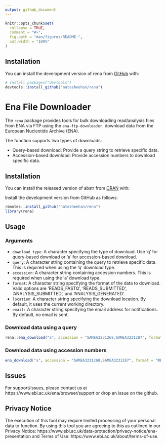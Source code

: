 ```yaml
---
output: github_document
---
```


<!-- README.md is generated from README.Rmd. Please edit that file -->

```r
knitr::opts_chunk$set(
  collapse = TRUE,
  comment = "#>",
  fig.path = "man/figures/README-",
  out.width = "100%"
)
```

## Installation

You can install the development version of rena from [GitHub](https://github.com/) with:

``` r
# install.packages("devtools")
devtools::install_github("natesheehan/rena")
```


# Ena File Downloader

The `rena` package provides tools for bulk downloading read/analysis files from ENA via FTP using the `ena-ftp-downloader`.
download data from the European Nucleotide Archive (ENA). 

The function supports two types of downloads:

* Query-based download: Provide a query string to retrieve specific data.
* Accession-based download: Provide accession numbers to download specific data.

## Installation

You can install the released version of abstr from
[CRAN](https://CRAN.R-project.org) with:

Install the development version from GitHub as follows:

``` r
remotes::install_github("natesheehan/rena")
library(rena)
```

## Usage

### Arguments
* `download_type`: A character specifying the type of download. Use 'q' for query-based download or 'a' for accession-based download.
* `query`: A character string containing the query to retrieve specific data. This is required when using the 'q' download type.
* `accession`: A character string containing accession numbers. This is required when using the 'a' download type.
* `format`: A character string specifying the format of the data to download. Valid options are 'READS_FASTQ', 'READS_SUBMITTED', 'ANALYSIS_SUBMITTED', and 'ANALYSIS_GENERATED'.
* `location`: A character string specifying the download location. By default, it uses the current working directory.
* `email:` A character string specifying the email address for notifications. By default, no email is sent.

### Download data using a query

```r
rena::ena_download("a", accession = "SAMEA3231268,SAMEA3231287", format = "READS_FASTQ", location = "C:/Users/ns651/OneDrive")
```

### Download data using accession numbers

```r
ena_download("a", accession = "SAMEA3231268,SAMEA3231287", format = "READS_FASTQ")
```

## Issues
For support/issues, please contact us at https://www.ebi.ac.uk/ena/browser/support or drop an issue on the github.

## Privacy Notice 
The execution of this tool may require limited processing of your personal data to function. By using
this tool you are agreeing to this as outlined in our Privacy Notice: https://www.ebi.ac.uk/data-protection/privacy-notice/ena-presentation and Terms of Use: https://www.ebi.ac.uk/about/terms-of-use.


